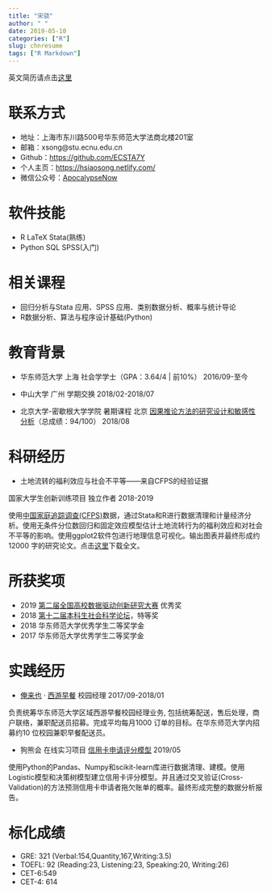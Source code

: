 ```yaml
---
title: "宋骁"
author: " "
date: 2019-05-10 
categories: ["R"]
slug: chnresume
tags: ["R Markdown"]
---
```


英文简历请点击[这里](https://hsiaosong.netlify.com/englishresume/)

# 联系方式

+ 地址：上海市东川路500号华东师范大学法商北楼201室
+ 邮箱：xsong@stu.ecnu.edu.cn
+ Github：[https://github.com/ECSTA7Y](https://github.com/ECSTA7Y)
+ 个人主页：[https://hsiaosong.netlify.com/](https://hsiaosong.netlify.com/)
+ 微信公众号：[ApocalypseNow](https://mp.weixin.qq.com/s/yyJ3l7RTImYTKDrIynwmPA)

# 软件技能
+ R  LaTeX  Stata(熟练)
+ Python  SQL  SPSS(入门)

# 相关课程

+ 回归分析与Stata 应用、SPSS 应用、类别数据分析、概率与统计导论
+ R数据分析、算法与程序设计基础(Python)


# 教育背景

+ 华东师范大学 上海 社会学学士（GPA：3.64/4 | 前10%） 2016/09-至今

+ 中山大学  广州 学期交换 2018/02-2018/07

+ 北京大学-密歇根大学学院 暑期课程 北京
[因果推论方法的研究设计和敏感性分析](http://www.oir.pku.edu.cn/umich/jxsz1/nsqkczsjz2018.htm)（总成绩：94/100） 2018/08


# 科研经历

+ 土地流转的福利效应与社会不平等——来自CFPS的经验证据  

国家大学生创新训练项目 独立作者 2018-2019  

使用[中国家庭追踪调查(CFPS)](http://www.isss.pku.edu.cn/cfps/)数据，通过Stata和R进行数据清理和计量经济分析。使用无条件分位数回归和固定效应模型估计土地流转行为的福利效应和对社会不平等的影响。使用ggplot2软件包进行地理信息可视化。输出图表并最终形成约12000 字的研究论文。点击[这里](https://raw.githubusercontent.com/ECSTA7Y/Landtransfer/master/%E5%AD%A6%E5%B9%B4%E8%AE%BA%E6%96%87.pdf)下载全文。

# 所获奖项 

+ 2019 [第二届全国高校数据驱动创新研究大赛](http://opendata.pku.edu.cn/competition-2019.xhtml;jsessionid=200f6d0adbfa75292afed361235f) 优秀奖
+ 2018 [第十二届本科生社会科学论坛](http://www.shupl.edu.cn/2018/1125/c1168a51557/page.htm)，特等奖
+ 2018 华东师范大学优秀学生二等奖学金
+ 2017 华东师范大学优秀学生二等奖学金

# 实践经历

+ [俺来也](http://www.anlaiye.com.cn/index.html) · [西游早餐](https://www.sohu.com/a/166510488_259362) 校园经理 2017/09-2018/01

负责统筹华东师范大学区域西游早餐校园经理业务, 包括统筹配送，售后处理，商户联络，兼职配送员招募。完成平均每月1000 订单的目标。在华东师范大学内招募约10 位校园兼职早餐配送员。

+ 狗熊会 在线实习项目 [信用卡申请评分模型](https://mp.weixin.qq.com/s/bbxWicZfk5ZMl27LbI0E1Q) 2019/05

使用Python的Pandas、Numpy和scikit-learn库进行数据清理、建模。使用Logistic模型和决策树模型建立信用卡评分模型。并且通过交叉验证(Cross-Validation)的方法预测信用卡申请者拖欠账单的概率。最终形成完整的数据分析报告。


# 标化成绩

+ GRE: 321 (Verbal:154,Quantity,167,Writing:3.5)
+ TOEFL: 92 (Reading:23, Listening:23, Speaking:20, Writing:26)
+ CET-6:549
+ CET-4: 614



























